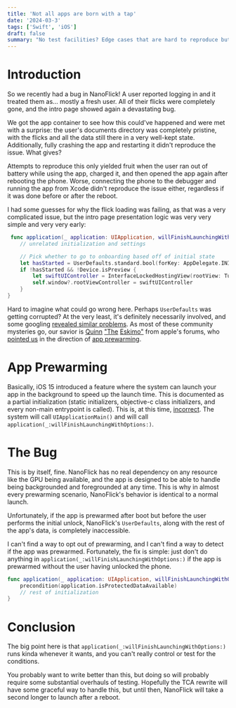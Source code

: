 ```yaml
---
title: 'Not all apps are born with a tap'
date: '2024-03-3'
tags: ['Swift', 'iOS']
draft: false
summary: "No test facilities? Edge cases that are hard to reproduce but most apps run into? Just another day on Apple's wild ride."
---
```


# Introduction

So we recently had a bug in NanoFlick!
A user reported logging in and it treated them as... mostly a fresh user. All of their flicks were completely gone,
and the intro page showed again a devastating bug.

We got the app container to see how this could've happened and were met with a surprise: the user's documents directory
was completely pristine, with the flicks and all the data still there in a very well-kept state.
Additionally, fully crashing the app and restarting it didn't reproduce the issue. What gives?

Attempts to reproduce this only yielded fruit when the user ran out of battery while using the app, charged it,
and then opened the app again after rebooting the phone. Worse, connecting the phone to the debugger and running the app
from Xcode didn't reproduce the issue either, regardless if it was done before or after the reboot.

I had some guesses for why the flick loading was failing, as that was a very complicated issue, but the intro page
presentation logic was very very simple and very very early:

```swift
 func application(_ application: UIApplication, willFinishLaunchingWithOptions launchOptions: [UIApplication.LaunchOptionsKey : Any]? = nil) -> Bool {
    // unrelated initialization and settings

    // Pick whether to go to onboarding based off of initial state
    let hasStarted = UserDefaults.standard.bool(forKey: AppDelegate.INITIAL_RUN_DEFAULT)
    if !hasStarted && !Device.isPreview {
        let swiftUIController = InterfaceLockedHostingView(rootView: TutorialPageView(nfViewController: self.window!.rootViewController!, isSettingsPage: false))
        self.window?.rootViewController = swiftUIController
    }
}
```

Hard to imagine what could go wrong here. Perhaps `UserDefaults` was getting corrupted? At the very least, it's definitely necessarily involved,
and some googling [revealed similar problems](https://forums.developer.apple.com/forums/thread/688923).
As most of these community mysteries go, our savior is [Quinn](https://www.reddit.com/r/iOSProgramming/comments/nue9k3/who_is_quinn_the_eskimo_in_developer_forums/) ["The](https://twitter.com/justkwin?lang=en) [Eskimo"](http://preserve.mactech.com/articles/mactech/Vol.16/16.06/Jun00FactoryFloor/index.html) from apple's forums,
who [pointed us](https://developer.apple.com/forums/thread/667959?answerId=693810022#693810022) in the direction of
[app prewarming](https://developer.apple.com/documentation/uikit/app_and_environment/responding_to_the_launch_of_your_app/about_the_app_launch_sequence#3894431).

# App Prewarming

Basically, iOS 15 introduced a feature where the system can launch your app in the background to speed up the launch time.
This is documented as a partial initialization (static initializers, objective-c class initializers, and every non-main entrypoint is called).
This is, at this time, [incorrect](https://stackoverflow.com/questions/71025205/ios-15-prewarming-causing-appwilllaunch-method-when-prewarm-is-done/71234821#71234821).
The system will call `UIApplicationMain()` and will call `application(_:willFinishLaunchingWithOptions:)`.

# The Bug

This is by itself, fine. NanoFlick has no real dependency on any resource like the GPU being available, and the app is designed to be able to handle
being backgrounded and foregrounded at any time. This is why in almost every prewarming scenario, NanoFlick's behavior is identical to a normal launch.

Unfortunately, if the app is prewarmed after boot but before the user performs the initial unlock,
NanoFlick's `UserDefaults`, along with the rest of the app's data, is completely inaccessible.

I can't find a way to opt out of prewarming, and I can't find a way to detect if the app was prewarmed.
Fortunately, the fix is simple: just don't do anything in `application(_:willFinishLaunchingWithOptions:)` if the app is prewarmed
without the user having unlocked the phone.

```swift
func application(_ application: UIApplication, willFinishLaunchingWithOptions launchOptions: [UIApplication.LaunchOptionsKey : Any]? = nil) -> Bool {
    precondition(application.isProtectedDataAvailable)
    // rest of initialization
}
```

# Conclusion
The big point here is that `application(_:willFinishLaunchingWithOptions:)` runs kinda whenever it wants,
and you can't really control or test for the conditions.

You probably want to write better than this, but doing so will probably require some substantial overhauls of testing.
Hopefully the TCA rewrite will have some graceful way to handle this, but until then, NanoFlick will take a second longer to launch after a reboot.
